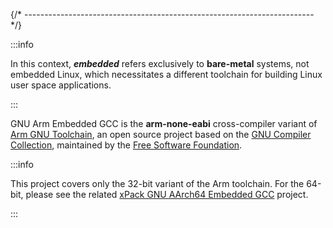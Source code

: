 
{/* ------------------------------------------------------------------------ */}


:::info

In this context, _**embedded**_ refers exclusively to **bare-metal** systems,
not embedded Linux, which necessitates a different toolchain for building
Linux user space applications.

:::

GNU Arm Embedded GCC is the **arm-none-eabi** cross-compiler variant of
[Arm GNU Toolchain](https://developer.arm.com/Tools%20and%20Software/GNU%20Toolchain),
an open source project based on
the [GNU Compiler Collection](https://gcc.gnu.org),
maintained by the
[Free Software Foundation](https://www.fsf.org).

:::info

This project covers only the 32-bit variant of the Arm toolchain.
For the 64-bit, please see the related
[xPack GNU AArch64 Embedded GCC](https://xpack-dev-tools.github.io/aarch64-none-elf-gcc-xpack)
project.

:::
